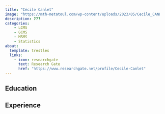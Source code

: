 ---
title: "Cécile Canlet"
image: "https://mth-metatoul.com/wp-content/uploads/2023/05/Cecile_CANLET.png"
description: ???
categories: 
    - LCMS
    - GCMS
    - MSMS
    - Statistics
about:
  template: trestles
  links: 
    - icon: researchgate
      text: Research Gate
      href: "https://www.researchgate.net/profile/Cecile-Canlet"
---

## Education

## Experience
